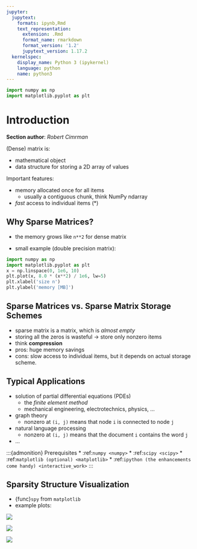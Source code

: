 ```yaml
---
jupyter:
  jupytext:
    formats: ipynb,Rmd
    text_representation:
      extension: .Rmd
      format_name: rmarkdown
      format_version: '1.2'
      jupytext_version: 1.17.2
  kernelspec:
    display_name: Python 3 (ipykernel)
    language: python
    name: python3
---
```


```python
import numpy as np
import matplotlib.pyplot as plt
```

# Introduction

**Section author**: *Robert Cimrman*

(Dense) matrix is:

- mathematical object
- data structure for storing a 2D array of values

Important features:

- memory allocated once for all items
  - usually a contiguous chunk, think NumPy ndarray
- *fast* access to individual items (\*)

## Why Sparse Matrices?

- the memory grows like `n**2` for dense matrix

- small example (double precision matrix):

```python
import numpy as np
import matplotlib.pyplot as plt
x = np.linspace(0, 1e6, 10)
plt.plot(x, 8.0 * (x**2) / 1e6, lw=5)
plt.xlabel('size n')
plt.ylabel('memory [MB]')
```

## Sparse Matrices vs. Sparse Matrix Storage Schemes

- sparse matrix is a matrix, which is *almost empty*
- storing all the zeros is wasteful -> store only nonzero items
- think **compression**
- pros: huge memory savings
- cons: slow access to individual items, but it depends on actual storage scheme.

## Typical Applications

- solution of partial differential equations (PDEs)
  - the *finite element method*
  - mechanical engineering, electrotechnics, physics, ...

- graph theory
  - nonzero at `(i, j)` means that node `i` is connected to node `j`

- natural language processing
  - nonzero at `(i, j)` means that the document `i` contains the word `j`

- ...

:::{admonition} Prerequisites
* :ref:`numpy <numpy>`
* :ref:`scipy <scipy>`
* :ref:`matplotlib (optional) <matplotlib>`
* :ref:`ipython (the enhancements come handy) <interactive_work>`
:::

## Sparsity Structure Visualization

- {func}`spy` from `matplotlib`
- example plots:

![](figures/graph.png)

![](figures/graph_g.png)

![](figures/graph_rcm.png)
